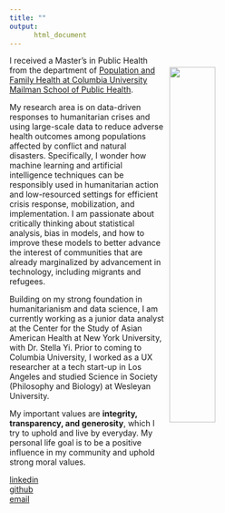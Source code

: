 ```yaml
---
title: ""
output: 
      html_document
---
```

<image src = "./pix/grad.jpg" style="float:right;margin-right:20px; margin-top: 20px;margin-left:10px;width:40%">

I received a Master's in Public Health from the department of [Population and Family Health at Columbia University Mailman School of Public Health](https://www.publichealth.columbia.edu/academics/departments/population-family-health).

My research area is on data-driven responses to humanitarian crises and using large-scale data to reduce adverse health outcomes among populations affected by conflict and natural disasters. Specifically, I wonder how machine learning and artificial intelligence techniques can be responsibly used in humanitarian action and low-resourced settings for efficient crisis response, mobilization, and implementation. I am passionate about critically thinking about statistical analysis, bias in models, and how to improve these models to better advance the interest of communities that are already marginalized by advancement in technology, including migrants and refugees. 

Building on my strong foundation in humanitarianism and data science, I am currently working as a junior data analyst at the Center for the Study of Asian American Health at New York University, with Dr. Stella Yi. Prior to coming to Columbia University, I worked as a UX researcher at a tech start-up in Los Angeles and studied Science in Society (Philosophy and Biology) at Wesleyan University. 

My important values are **integrity, transparency, and generosity**, which I try to uphold and live by everyday. My personal life goal is to be a positive influence in my community and uphold strong moral values. 

[linkedin](https://www.linkedin.com/in/mjl2241/)     
[github](https://github.com/mjl2241/public_projects.git)    
[email](mailto:<mjl2241@cumc.columbia.edu>)
